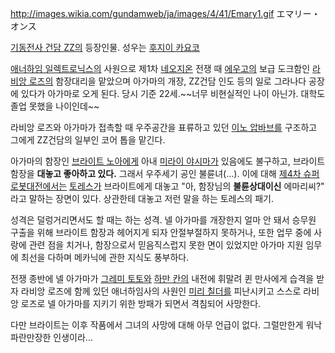 http://images.wikia.com/gundamweb/ja/images/4/41/Emary1.gif
エマリー・オンス

[[기동전사 건담 ZZ]]의 등장인물. 성우는 [[후지이 카요코]]

[[애너하임 일렉트로닉스]]의 사원으로 제1차 [[네오지온]] 전쟁 때 [[에우고]]의 보급 도크함인 [[라비앙 로즈]]의 함장대리을 맡았으며 아가마의 개장, ZZ건담 인도 등의 일로 그라나다 공장에 있다가 아가마로 오게 된다. 당시 기준 22세.~~너무 비현실적인 나이 아닌가. 대학도 졸업 못했을 나이인데~~

라비앙 로즈와 아가마가 접촉할 때 우주공간을 표류하고 있던 [[이노 압바브]]를 구조하고 그에게 ZZ건담의 일부인 코어 톱을 맡긴다.

아가마의 함장인 [[브라이트 노아]]에게 아내 [[미라이 야시마]]가 있음에도 불구하고, 브라이트 함장을 '''대놓고 좋아하고 있다.''' 그래서 우주세기 공인 불륜녀(…). 이에 대해 [[제4차 슈퍼로봇대전]]에서는 [[토레스]]가 브라이트에게 대놓고 "아, 함장님의 '''불륜상대이신''' 에마리씨?" 라고 말하는 장면이 있다.  상관한테 대놓고 저런 말을 하는 토레스의 패기.

성격은 덜렁거리면서도 할 때는 하는 성격. 넬 아가마를 개장한지 얼마 안 돼서 승무원 구출을 위해 브라이트 함장과 헤어지게 되자 안절부절하지 못하거나, 또한 업무 중에 사랑에 관련 점을 치거나, 함장으로서 믿음직스럽지 못한 면이 있었지만 아가마 지원 임무에 최선을 다하며 메카닉에 관한 지식도 풍부하다.

전쟁 종반에 넬 아가마가 [[그레미 토토]]와 [[하만 칸]]의 내전에 휘말려 퀸 만사에게 습격을 받자 라비앙 로즈에 함께 있던 애너하임사의 사원인 [[미리 칠더]]를 피난시키고 스스로 라비앙 로즈로 넬 아가마를 지키기 위한 방패가 되면서 격침되어 사망한다.

다만 브라이트는 이후 작품에서 그녀의 사망에 대해 아무 언급이 없다. 그럴만한게 워낙 파란만장한 인생이라...
